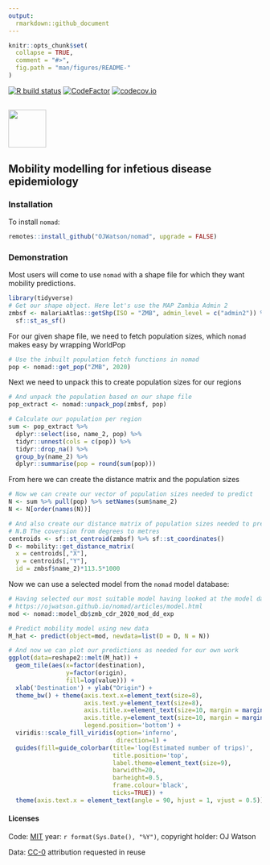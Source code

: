 ```yaml
---
output:
  rmarkdown::github_document
---
```


<!-- README.md is generated from README.Rmd. Please edit that file -->

```r
knitr::opts_chunk$set(
  collapse = TRUE,
  comment = "#>",
  fig.path = "man/figures/README-"
)
```

<!-- badges: start -->
[![R build status](https://github.com/OJWatson/nomad/actions/workflows/check-standard.yaml/badge.svg)](https://github.com/OJWatson/nomad/actions/workflows/check-standard.yaml.yaml)
[![CodeFactor](https://www.codefactor.io/repository/github/OJWatson/nomad/badge)](https://www.codefactor.io/repository/github/OJWatson/nomad)
[![codecov.io](https://codecov.io/github/OJWatson/nomad/coverage.svg?branch=main)](https://codecov.io/github/OJWatson/nomad?branch=main)

<!-- badges: end -->

## <img src='man/figures/logo.png' style="height:75px;"/>

##  Mobility modelling for infetious disease epidemiology

### Installation

To install `nomad`:

```r
remotes::install_github("OJWatson/nomad", upgrade = FALSE)
```

### Demonstration

Most users will come to use `nomad` with a shape file for which they want
mobility predictions.

```r
library(tidyverse)
# Get our shape object. Here let's use the MAP Zambia Admin 2
zmbsf <- malariaAtlas::getShp(ISO = "ZMB", admin_level = c("admin2")) %>% 
  sf::st_as_sf()
```

For our given shape file, we need to fetch population sizes, which `nomad`
makes easy by wrapping WorldPop

```r
# Use the inbuilt population fetch functions in nomad
pop <- nomad::get_pop("ZMB", 2020)
```

Next we need to unpack this to create population sizes for our regions

```r
# And unpack the population based on our shape file
pop_extract <- nomad::unpack_pop(zmbsf, pop)

# Calculate our population per region
sum <- pop_extract %>%
  dplyr::select(iso, name_2, pop) %>%
  tidyr::unnest(cols = c(pop)) %>%
  tidyr::drop_na() %>%
  group_by(name_2) %>% 
  dplyr::summarise(pop = round(sum(pop)))
```
From here we can create the distance matrix and the population sizes

```r
# Now we can create our vector of population sizes needed to predict
N <- sum %>% pull(pop) %>% setNames(sum$name_2)
N <- N[order(names(N))]

# And also create our distance matrix of population sizes needed to predict
# N.B The coversion from degrees to metres
centroids <- sf::st_centroid(zmbsf) %>% sf::st_coordinates()
D <- mobility::get_distance_matrix(
  x = centroids[,"X"], 
  y = centroids[,"Y"], 
  id = zmbsf$name_2)*113.5*1000 
```

Now we can use a selected model from the `nomad` model database:

```r
# Having selected our most suitable model having looked at the model database
# https://ojwatson.github.io/nomad/articles/model.html
mod <- nomad::model_db$zmb_cdr_2020_mod_dd_exp

# Predict mobility model using new data
M_hat <- predict(object=mod, newdata=list(D = D, N = N))

# And now we can plot our predictions as needed for our own work
ggplot(data=reshape2::melt(M_hat)) +
  geom_tile(aes(x=factor(destination),
                y=factor(origin),
                fill=log(value))) +
  xlab('Destination') + ylab("Origin") +
  theme_bw() + theme(axis.text.x=element_text(size=8),
                     axis.text.y=element_text(size=8),
                     axis.title.x=element_text(size=10, margin = margin(t = 15)),
                     axis.title.y=element_text(size=10, margin = margin(r = 15)),
                     legend.position='bottom') +
  viridis::scale_fill_viridis(option='inferno', 
                              direction=1) +
  guides(fill=guide_colorbar(title='log(Estimated number of trips)',
                             title.position='top',
                             label.theme=element_text(size=9),
                             barwidth=20,
                             barheight=0.5,
                             frame.colour='black',
                             ticks=TRUE)) +
  theme(axis.text.x = element_text(angle = 90, hjust = 1, vjust = 0.5))
```

#### Licenses

Code: [MIT](http://opensource.org/licenses/MIT) year: `r format(Sys.Date(), "%Y")`, copyright holder: OJ Watson

Data: [CC-0](http://creativecommons.org/publicdomain/zero/1.0/) attribution requested in reuse

